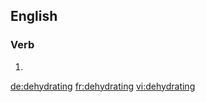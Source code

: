 
==English==

===Verb===
{{head|en}}

# {{present participle of|dehydrate}}

[[de:dehydrating]]
[[fr:dehydrating]]
[[vi:dehydrating]]